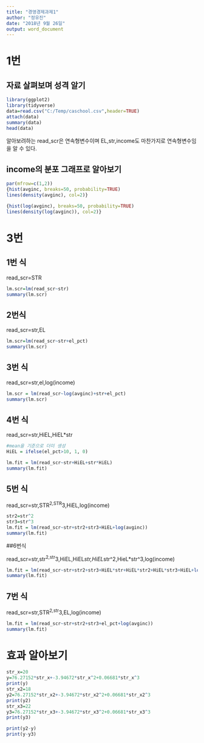 ---
title: "경영경제과제1"
author: "정유진"
date: "2018년 9월 26일"
output: word_document
---

# 1번

## 자료 살펴보며 성격 알기

```{r setup, include=FALSE}
library(ggplot2)
library(tidyverse)
data=read.csv("C:/Temp/caschool.csv",header=TRUE)
attach(data)
summary(data)
head(data)
```

알아보려하는 read_scr은 연속형변수이며 EL,str,income도 마찬가지로 연속형변수임을 알 수 있다.

## income의 분포 그래프로 알아보기

```{r cars}
par(mfrow=c(1,2))
{hist(avginc, breaks=50, probability=TRUE)
lines(density(avginc), col=2)}                          

{hist(log(avginc), breaks=50, probability=TRUE)
lines(density(log(avginc)), col=2)} 
```

# 3번 

## 1번 식

read_scr=STR

```{r}
lm.scr=lm(read_scr~str)
summary(lm.scr)
```

## 2번식

read_scr=str,EL

```{r}
lm.scr=lm(read_scr~str+el_pct)
summary(lm.scr)
```

## 3번 식

read_scr=str,el,log(income)

```{r}
lm.scr = lm(read_scr~log(avginc)+str+el_pct)
summary(lm.scr)
```

## 4번 식

read_scr=str,HiEL,HiEL*str

```{r}
#mean을 기준으로 더미 생성
HiEL = ifelse(el_pct>10, 1, 0)

lm.fit = lm(read_scr~str+HiEL+str*HiEL)
summary(lm.fit)
```

## 5번 식

read_scr=str,STR^2,STR^3,HiEL,log(income)

```{r}
str2=str^2
str3=str^3
lm.fit = lm(read_scr~str+str2+str3+HiEL+log(avginc))
summary(lm.fit)
```

##6번식 

read_scr=str,str^2,str^3,HiEL,HiEL*str,HiEL*str^2,HieL*str^3,log(income)

```{r}
lm.fit = lm(read_scr~str+str2+str3+HiEL*str+HiEL*str2+HiEL*str3+HiEL+log(avginc))
summary(lm.fit)
```

## 7번 식

read_scr=str,STR^2,str^3,EL,log(income)

```{r}
lm.fit = lm(read_scr~str+str2+str3+el_pct+log(avginc))
summary(lm.fit)
```

# 효과 알아보기

```{r}
str_x=20
y=76.27152*str_x+-3.94672*str_x^2+0.06681*str_x^3
print(y)
str_x2=18
y2=76.27152*str_x2+-3.94672*str_x2^2+0.06681*str_x2^3
print(y2)
str_x3=22
y3=76.27152*str_x3+-3.94672*str_x3^2+0.06681*str_x3^3
print(y3)

print(y2-y)
print(y-y3)
```

